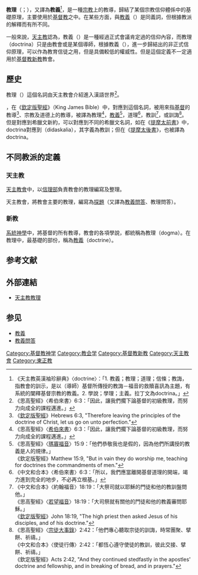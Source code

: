 {{merge to|教義|discuss=Talk:教義#请求与教理合并|time=2015-04-10T02:37:47+00:00}}
{{基督教}}

'''教理'''（{{lang-la|doctrina}}；{{lang-en|doctrine}}），又譯為'''教義'''<ref>《天主教英漢袖珍辭典》〈doctrine〉：「1. 教義；教理；道理；信條；教誨，指教會的訓示，是以（導師）基督所傳授的教誨－福音的救贖喜訊為主題，有系統的闡釋基督宗教的教義。2. 學說；學理；主義。拉丁文為doctrina。」</ref>，是一種[[宗教|宗教]]上的教導，歸結了某個宗教信仰體係中的基礎原理，主要使用於[[基督教|基督教]]之中。在某些方面，與[[教義|教義]]（{{lang|en|dogma}}）是同義詞，但根據教派的解釋而有所不同。

一般來說，[[天主教|天主教]]認為，教義（{{lang|en|dogma}}）是一種經過正式會議肯定過的信仰內容，而教理（doctrina）只是由教會或是某個導師，根據教義（{{lang|en|dogma}}），進一步歸結出的非正式信仰原理，可以作為教育信徒之用，但是具備較低的權威性。但是這個定義不一定適用於[[基督教新教|基督教新教]]教會。

==歷史==
教理（{{lang|en|doctrine}}）這個名詞由天主教會介紹進入漢語世界<ref>《思高聖經》〈希伯來書〉6:3：「因此，讓我們擱下論基督的初級教理，而努力向成全的課程邁進。」</ref>。

{{lang-en|Doctrine}}，在《[[欽定版聖經|欽定版聖經]]》（King James Bible）中，對應到{{lang-la|doctrina}}這個名詞，被用來指[[基督|基督]]的教導<ref>《[[欽定版聖經|欽定版聖經]]》Hebrews 6:3, "Therefore leaving the principles of the doctrine of Christ, let us go on unto perfection."</ref>、宗教及道德上的教導，被譯為教理<ref>《思高聖經》〈[[希伯來書|希伯來書]]〉6:3：「因此，讓我們擱下論基督的初級教理，而努力向成全的課程邁進。」</ref>，[[教義|教義]]<ref>《思高聖經》〈[[瑪竇福音|瑪竇福音]]〉15:9：「他們恭敬我也是假的，因為他們所講授的教義是人的規律。」<br />《欽定版聖經》Matthew 15:9, "But in vain they do worship me, teaching for doctrines the commandments of men."</ref>，道理<ref>《中文和合本》〈希伯來書〉6:3：「所以，我們應當離開基督道理的開端，竭力進到完全的地步，不必再立根基。」</ref>，教訓<ref>《中文和合本》〈約翰福音〉18:19：「大祭司就以耶穌的門徒和他的教訓盤問他。」<br />《思高聖經》〈[[若望福音|若望福音]]〉18:19：「大司祭就有關他的門徒和他的教義審問耶穌。」<br />《[[欽定版聖經|欽定版聖經]]》John 18:19, "The high priest then asked Jesus of his disciples, and of his doctrine." </ref>，或訓誨<ref>《思高聖經》〈[[宗徒大事錄|宗徒大事錄]]〉2:42：「他們專心聽取宗徒的訓誨，時常團聚、擘餅、祈禱。」<br>《中文和合本》〈使徒行傳〉2:42：「都恆心遵守使徒的教訓，彼此交接、擘餅、祈禱。」<br />《欽定版聖經》Acts 2:42, "And they continued stedfastly in the apostles' doctrine and fellowship, and in breaking of bread, and in prayers."</ref>。但是對應到希臘文新約，{{lang-la|doctrina}}可以對應到不同的希臘文名詞，如在《[[提摩太前書|提摩太前書]]》中，doctrina對應到{{lang-grc|διδασκαλία}}（didaskalia），其字義為教訓；但在《[[提摩太後書|提摩太後書]]》，{{lang-grc|διδαχή}}也被譯為doctrina。

==不同教派的定義==
===天主教===
{{Main|天主教教理}}

[[天主教會|天主教會]]中，以[[信理部|信理部]]負責教會的教理編寫及整理。

天主教會，將教會主要的教理，編寫為[[探題|探題]]（又譯為[[教義問答|教義問答]]、教理問答）。

===新教===
[[系統神學|系統神學]]中，將基督的所有教導，教會的各項學說，都統稱為教理（dogma）。在教理中，最基礎的部份，稱為[[宗教教義|教義]]（doctrine）。

== 参考文献 ==
{{Reflist}}

== 外部連結 ==
* [https://web.archive.org/web/20150422141238/http://www.catholic.org.tw/goodshepherd/CCC/index.htm 天主教教理]

== 参见 ==
{{Portal box|基督教|天主教}}
* [[教義|教義]]
* [[教義問答|教義問答]]

[[Category:基督教神学|Category:基督教神学]]
[[Category:教会学|Category:教会学]]
[[Category:基督教新教|Category:基督教新教]]
[[Category:天主教會|Category:天主教會]]
[[Category:東正教|Category:東正教]]